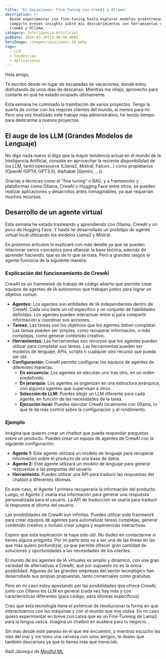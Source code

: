 ```yaml
---
title: 'En Vacaciones: Fine-Tuning con CrewAI y Ollama'
description: >-
  Desde experimentar con fine-tuning hasta explorar modelos preentrenados,
  comparto breves insights sobre mis descubrimientos con herramientas como
  CrewAI y Ollama. 
category: Inteligencia Artificial
pubDate: 2024-03-28T23:00:00.000Z
heroImage: /images/vacaciones-IA.webp
tags:
  - LLM
  - Tendencias
  - Aplicaciones
---
```


Hola amigo,

Te escribo desde mi lugar de escapadas de vacaciones, donde estoy disfrutando de unos días de descanso. Mientras me relajo, aprovecho para contarte en qué he estado ocupado últimamente.

Esta semana he culminado la tramitación de varios proyectos. Tengo la suerte de contar con los mejores clientes del mundo, al menos para mí. Pero una vez finalizado este trabajo más administrativo, he tenido tiempo para dedicarme a nuevos proyectos.

## El auge de los LLM (Grandes Modelos de Lenguaje)

No digo nada nuevo si digo que la mayor tendencia actual en el mundo de la Inteligencia Artificial, consiste en aprovechar la reciente disponibilidad de los LLM, tanto opensource (Llama2, Mistral, Falcon…) como propietarios (OpenAI (GPT4, GPT3.5), Alphabet (Gemini, …)).

Gracias a técnicas como el "fine tuning" o RAG, y a frameworks y plataformas como Ollama, CrewAI o Hugging Face entre otros, se pueden realizar aplicaciones y desarrollos antes inimaginables, ya que requerían muchos recursos.

## Desarrollo de un agente virtual

Esta semana he estado trasteando y aprendiendo con Ollama, CrewAI y un poco de Hugging Face. Y hasta he desarrollado un prototipo de agente virtual local utilizando los modelos Llama2 y Mistral.

En próximos artículos lo explicaré con más detalle ya que se pueden relacionar varios conceptos para afianzar la base teórica, además de aprender haciendo, que es de lo que se trata. Pero a grandes rasgos el agente funciona de la siguiente manera:

### Explicación del funcionamiento de CrewAI

CrewAI es un framework de trabajo de código abierto que permite crear equipos de agentes de IA autónomos que trabajan juntos para lograr un objetivo común.

* **Agentes:** Los agentes son entidades de IA independientes dentro de CrewAI. Cada uno tiene un rol específico y un conjunto de habilidades definidas. Los agentes pueden interactuar entre sí para compartir información y coordinar sus acciones.
* **Tareas:** Las tareas son los objetivos que los agentes deben completar. Las tareas pueden ser simples, como recuperar información, o más complejas, como generar contenido creativo.
* **Herramientas:** Las herramientas son recursos que los agentes pueden utilizar para completar sus tareas. Las herramientas pueden ser modelos de lenguaje, APIs, scripts o cualquier otro recurso que pueda ser útil.
* **Configuración:** CrewAI permite configurar los equipos de agentes de diferentes maneras:
  * **En secuencia:** Los agentes se ejecutan uno tras otro, en un orden predefinido.
  * **En jerarquía:** Los agentes se organizan en una estructura jerárquica, con algunos agentes que supervisan a otros.
  * **Selección de LLM:** Puedes elegir un LLM diferente para cada agente, en función de las necesidades de la tarea.
  * **Ejecución local:** Puedes ejecutar CrewAI localmente con Ollama, lo que te da más control sobre la configuración y el rendimiento.

### Ejemplo

Imagina que quieres crear un chatbot que pueda responder preguntas sobre un producto. Puedes crear un equipo de agentes de CrewAI con la siguiente configuración:

* **Agente 1:** Este agente utilizará un modelo de lenguaje para recuperar información sobre el producto de una base de datos.
* **Agente 2:** Este agente utilizará un modelo de lenguaje para generar respuestas a las preguntas del usuario.
* **Herramienta:** Puedes utilizar una API para traducir las respuestas del chatbot a diferentes idiomas.

En este caso, el Agente 1 primero recuperaría la información del producto. Luego, el Agente 2 usaría esa información para generar una respuesta personalizada para el usuario. La API de traducción se usaría para traducir la respuesta al idioma del usuario.

Las posibilidades de CrewAI son infinitas. Puedes utilizar este framework para crear equipos de agentes para automatizar tareas complejas, generar contenido creativo o incluso crear juegos y experiencias interactivas.

Espero que esta explicación te haya sido útil. No dudes en contactarme si tienes alguna pregunta. Por mi parte esta va a ser una de las líneas en las que más quiero profundizar, ya que permite ofrecer gran cantidad de soluciones y oportunidades a las necesidades de los clientes.

El mundo de los agentes de IA virtuales es amplio y dinámico, con una gran variedad de alternativas a CrewAI, que por supuesto no es la única posibilidad. Algunas de las grandes empresas del sector tecnológico han desarrollado sus propias propuestas, tanto comerciales como gratuitas.

Pero en mi caso estoy apostando por las posibilidades que ofrece CrewAI, junto con Ollama los LLM en general (cada vez hay más y con características diferentes (para código, para idiomas específicos).

Creo que esta tecnología tiene el potencial de revolucionar la forma en que interactuamos con las máquinas y con el mundo que nos rodea. En mi caso quiero experimentar en breve con Latxa que es un Fine-Tunning de Lama2 para la lengua vasca. Imagina un chatbot en euskera para tu negocio...

Sin más desde este paraíso en el que me encuentro, y mientras escucho las olas del mar y me tomo una cerveza con unos amigos, te deseo que también descanses ya que lo tienes más que merecido.

Raúl Jáuregui de [Mindful ML](https://mindfulml.vialabsdigital.com)
